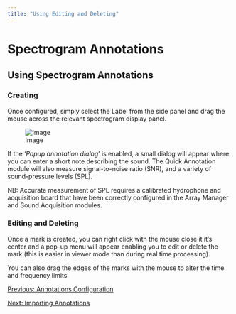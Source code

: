 ```yaml
---
title: "Using Editing and Deleting"
---
```

Spectrogram Annotations
=======================

Using Spectrogram Annotations
-----------------------------

### Creating

Once configured, simply select the Label from the side panel and drag the mouse across the relevant spectrogram display panel.

![Image](./images/textinput.png)

If the '_Popup annotation dialog_' is enabled, a small dialog will appear where you can enter a short note describing the sound. The Quick Annotation module will also measure signal-to-noise ratio (SNR), and a variety of sound-pressure levels (SPL).

NB: Accurate measurement of SPL requires a calibrated hydrophone and acquisition board that have been correctly configured in the Array Manager and Sound Acquisition modules.

### Editing and Deleting

Once a mark is created, you can right click with the mouse close it it's center and a pop-up menu will appear enabling you to edit or delete the mark (this is easier in viewer mode than during real time processing).

You can also drag the edges of the marks with the mouse to alter the time and frequency limits.

[Previous: Annotations Configuration](adding.html)

[Next: Importing Annotations](import.html)
